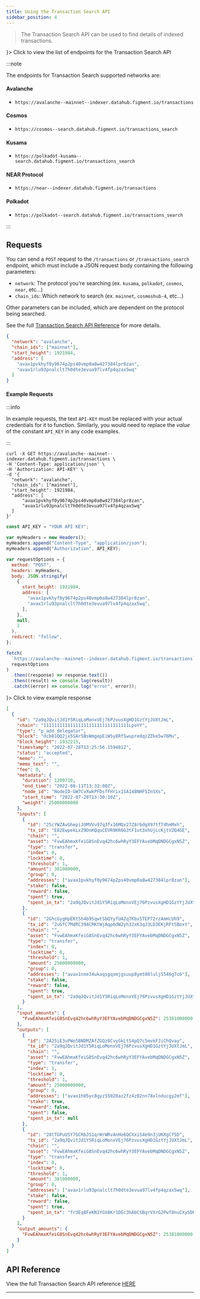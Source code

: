 ```yaml
---
title: Using the Transaction Search API
sidebar_position: 4
---
```



> The Transaction Search API can be used to find details of indexed transactions.

<Accordion className="shadow--tl">
    <AccordionSummary expandIcon={<ExpandMore />}>
        Click to view the list of endpoints for the Transaction Search API
    </AccordionSummary>

:::note

The endpoints for Transaction Search supported networks are:

#### Avalanche

- `https://avalanche--mainnet--indexer.datahub.figment.io/transactions`

#### Cosmos

- `https://cosmos--search.datahub.figment.io/transactions_search`

#### Kusama

- `https://polkadot-kusama--search.datahub.figment.io/transactions_search`

#### NEAR Protocol

- `https://near--indexer.datahub.figment.io/transactions`

#### Polkadot

- `https://polkadot--search.datahub.figment.io/transactions_search`

:::

</Accordion>

## Requests

You can send a `POST` request to the `/transactions` or `/transactions_search` endpoint, which must include a JSON request body containing the following parameters:

- `network`: The protocol you're searching (ex. `kusama`, `polkadot`, `cosmos`, `near`, etc...)
- `chain_ids`: Which network to search (ex. `mainnet`, `cosmoshub-4`, etc...)

Other parameters can be included, which are dependent on the protocol being searched.

See the full [Transaction Search API Reference](/api-reference/transaction-search-api) for more details.

```json title="Example JSON payload for POST /transactions on Avalanche"
{
  "network": "avalanche",
  "chain_ids": ["mainnet"],
  "start_height": 1921984,
  "address": [
    "avax1pvkhyf0y9674p2ps40vmp0a8w427384lpr8zan",
    "avax1rlu93pnalclt7h0dte3evua97lv4fp4qzax5wq"
  ]
}
```

#### Example Requests

:::info

In example requests, the text `API-KEY` must be replaced with your actual credentials for it to function. Similarly, you would need to replace the _value_ of the constant `API_KEY` in any code examples.

:::

<Tabs>
  <TabItem value="curl" label="curl" default>

```text title="Example curl request"
curl -X GET https://avalanche--mainnet--indexer.datahub.figment.io/transactions \
-H 'Content-Type: application/json' \
-H 'Authorization: API-KEY' \
-d '{
  "network": "avalanche",
  "chain_ids": ["mainnet"],
  "start_height": 1921984,
  "address": [
      "avax1pvkhyf0y9674p2ps40vmp0a8w427384lpr8zan",
      "avax1rlu93pnalclt7h0dte3evua97lv4fp4qzax5wq"
  ]
}'
```

  </TabItem>
  <TabItem value="js" label="JavaScript">

```javascript title="Example JavaScript Fetch request"
const API_KEY = "YOUR API KEY";

var myHeaders = new Headers();
myHeaders.append("Content-Type", "application/json");
myHeaders.append("Authorization", API_KEY);

var requestOptions = {
  method: "POST",
  headers: myHeaders,
  body: JSON.stringify(
    {
      start_height: 1921984,
      address: [
        "avax1pvkhyf0y9674p2ps40vmp0a8w427384lpr8zan",
        "avax1rlu93pnalclt7h0dte3evua97lv4fp4qzax5wq",
      ],
    },
    null,
    2
  ),
  redirect: "follow",
};

fetch(
  `https://avalanche--mainnet--indexer.datahub.figment.io/transactions`,
  requestOptions
)
  .then((response) => response.text())
  .then((result) => console.log(result))
  .catch((error) => console.log("error", error));
```

  </TabItem>
</Tabs>

<Accordion className="shadow--tl">
    <AccordionSummary expandIcon={<ExpandMore />}>
        Click to view example response
    </AccordionSummary>

```json title="JSON response for a Transaction Search on Avalanche"
[
  {
    "id": "2a9qJQvitJd1Y5RiqLoMonxVEj76PzvusXgHD1GztYjJUXtJmL",
    "chain": "11111111111111111111111111111111LpoYY",
    "type": "p_add_delegator",
    "block": "dcb81QQ2jx5SAr5BsWmgepEiWSy8RfSwupredqzZZke5w76Mu",
    "block_height": 1932215,
    "timestamp": "2022-07-28T13:25:56.159481Z",
    "status": "accepted",
    "memo": "",
    "memo_text": "",
    "fee": 0,
    "metadata": {
      "duration": 1209710,
      "end_time": "2022-08-11T13:32:00Z",
      "node_id": "NodeID-GW7CvXwkPFDsfFHrix1SA148NHF5ZnSXs",
      "start_time": "2022-07-28T13:30:10Z",
      "weight": 25000000000
    },
    "inputs": [
      {
        "id": "25cYWZAvGhepiJUMVVu97q3fx16MQx27Z8rbdgX97tfTdhmMxh",
        "tx_id": "E82EwpekLxZ9DnKQquCEVR9KR6G3tF1ut3xhUjLcKjtVZQ4GE",
        "chain": "",
        "asset": "FvwEAhmxKfeiG8SnEvq42hc6whRyY3EFYAvebMqDNDGCgxN5Z",
        "type": "transfer",
        "index": 0,
        "locktime": 0,
        "threshold": 1,
        "amount": 381000000,
        "group": 0,
        "addresses": ["avax1pvkhyf0y9674p2ps40vmp0a8w427384lpr8zan"],
        "stake": false,
        "reward": false,
        "spent": true,
        "spent_in_tx": "2a9qJQvitJd1Y5RiqLoMonxVEj76PzvusXgHD1GztYjJUXtJmL"
      },
      {
        "id": "2GhcGygHpEKt5h4b9SqwtSbQYyfUAZq7Kbx5TEP72rzAmHcUh9",
        "tx_id": "2uGfC7MdRC394CRKtWjAqp6dW2yh32xK3qJ3LD3EKjRFtSBoxt",
        "chain": "",
        "asset": "FvwEAhmxKfeiG8SnEvq42hc6whRyY3EFYAvebMqDNDGCgxN5Z",
        "type": "transfer",
        "index": 0,
        "locktime": 0,
        "threshold": 1,
        "amount": 25000000000,
        "group": 0,
        "addresses": ["avax1nne34ukaqsgqxmjgsuup8ymt08lulj5546g7c6"],
        "stake": false,
        "reward": false,
        "spent": true,
        "spent_in_tx": "2a9qJQvitJd1Y5RiqLoMonxVEj76PzvusXgHD1GztYjJUXtJmL"
      }
    ],
    "input_amounts": {
      "FvwEAhmxKfeiG8SnEvq42hc6whRyY3EFYAvebMqDNDGCgxN5Z": 25381000000
    },
    "outputs": [
      {
        "id": "2A25iE3uPWo5BNDMZAfZGQz8CvyGkLtS4pQ7c5mvkFJiChQvay",
        "tx_id": "2a9qJQvitJd1Y5RiqLoMonxVEj76PzvusXgHD1GztYjJUXtJmL",
        "chain": "",
        "asset": "FvwEAhmxKfeiG8SnEvq42hc6whRyY3EFYAvebMqDNDGCgxN5Z",
        "type": "transfer",
        "index": 1,
        "locktime": 0,
        "threshold": 1,
        "amount": 25000000000,
        "group": 0,
        "addresses": ["avax1h05yc8gyz55020az2fz4z02nn78xlnducgy2mf"],
        "stake": true,
        "reward": false,
        "spent": false,
        "spent_in_tx": null
      },
      {
        "id": "28tTGPuUSY7GCRbJS1qrWrWRvAnHo6QCXxiS4e9n3jUKXgCf5D",
        "tx_id": "2a9qJQvitJd1Y5RiqLoMonxVEj76PzvusXgHD1GztYjJUXtJmL",
        "chain": "",
        "asset": "FvwEAhmxKfeiG8SnEvq42hc6whRyY3EFYAvebMqDNDGCgxN5Z",
        "type": "transfer",
        "index": 0,
        "locktime": 0,
        "threshold": 1,
        "amount": 381000000,
        "group": 0,
        "addresses": ["avax1rlu93pnalclt7h0dte3evua97lv4fp4qzax5wq"],
        "stake": false,
        "reward": false,
        "spent": true,
        "spent_in_tx": "fr3Eq8FeKN1YGVAKr1DEc3hAbCSBqrVXrG2Pwf8nuCXySDUrw"
      }
    ],
    "output_amounts": {
      "FvwEAhmxKfeiG8SnEvq42hc6whRyY3EFYAvebMqDNDGCgxN5Z": 25381000000
    }
  }
]
```

</Accordion>

## API Reference

View the full Transaction Search API reference [HERE](/api-reference/transaction-search-api)

---
